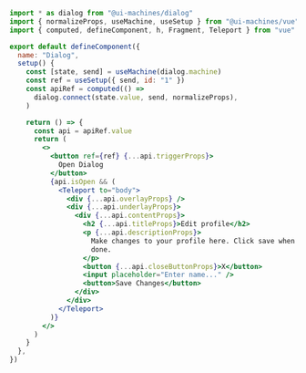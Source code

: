 ```jsx
import * as dialog from "@ui-machines/dialog"
import { normalizeProps, useMachine, useSetup } from "@ui-machines/vue"
import { computed, defineComponent, h, Fragment, Teleport } from "vue"

export default defineComponent({
  name: "Dialog",
  setup() {
    const [state, send] = useMachine(dialog.machine)
    const ref = useSetup({ send, id: "1" })
    const apiRef = computed(() =>
      dialog.connect(state.value, send, normalizeProps),
    )

    return () => {
      const api = apiRef.value
      return (
        <>
          <button ref={ref} {...api.triggerProps}>
            Open Dialog
          </button>
          {api.isOpen && (
            <Teleport to="body">
              <div {...api.overlayProps} />
              <div {...api.underlayProps}>
                <div {...api.contentProps}>
                  <h2 {...api.titleProps}>Edit profile</h2>
                  <p {...api.descriptionProps}>
                    Make changes to your profile here. Click save when you are
                    done.
                  </p>
                  <button {...api.closeButtonProps}>X</button>
                  <input placeholder="Enter name..." />
                  <button>Save Changes</button>
                </div>
              </div>
            </Teleport>
          )}
        </>
      )
    }
  },
})
```

